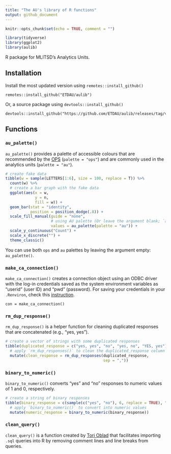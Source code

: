 ```yaml
---
title: "The AU's library of R functions"
output: github_document
---
```


```r
knitr::opts_chunk$set(echo = TRUE, comment = "")

library(tidyverse)
library(ggplot2)
library(aulib)
```


R package for MLITSD's Analytics Units.

## Installation   

Install the most updated version using `remotes::install_github()`  
```
remotes::install_github("ETDAU/aulib")
```

Or, a source package using `devtools::install_github()`    
```
devtools::install_github("https://github.com/ETDAU/aulib/releases/tag/v0.0.0.9000")
```


## Functions   

### `au_palette()`      
`au_palette()` provides a palette of accessible colours that are recommended by the [OPS](https://intra.ontario.ca/tbs/ontario-logo) (`palette = "ops"`) and are commonly used in the analytics units (`palette = "au"`).  


```r
# create fake data 
tibble(w = sample(LETTERS[1:6], size = 100, replace = T)) %>%
  count(w) %>% 
  # create a bar graph with the fake data  
  ggplot(aes(x = w,
             y = n,
             fill = w)) +
  geom_bar(stat = "identity",
           position = position_dodge(.8)) + 
  scale_fill_manual(guide = "none",
                    # using AU palette (Or leave the argument blank; `au_palette()`)
                    values = au_palette(palette = "au")) +
  scale_y_continuous("Count") +
  scale_x_discrete("") + 
  theme_classic()
```

You can use both `ops` and `au` palettes by leaving the argument empty: `au_palette()`.    


### `make_ca_connection()`       
`make_ca_connection()` creates a connection object using an ODBC driver with the log-in credentials saved as the system environment variables as "userid" (user ID) and "pwd" (password). For saving your credentials in your `.Renviron`, check this [instruction](https://github.com/ETDAU/aulib/blob/main/vignettes/odbc-credentials.Rmd).      

```
con = make_ca_connection()
```

### `rm_dup_response()`   
`rm_dup_response()` is a helper function for cleaning duplicated responses that are concatenated (e.g., "yes, yes"). 

```r
# create a vector of strings with some duplicated responses
tibble(duplicated_response = c("yes, yes", "no", "yes, no", "YES, yes")) %>% 
  # apply `rm_dup_responses()` to clean the duplicated_response column  
  mutate(clean_response = rm_dup_responses(duplicated_response, 
                                           sep = ","))
```


### `binary_to_numeric()`    
`binary_to_numeric()` converts "yes" and "no" responses to numeric values of 1 and 0, respectively.  


```r
# create a string of binary responses
tibble(binary_response = c(sample(c("yes", "no"), 6, replace = TRUE), "YES")) %>% 
  # apply `binary_to_numeric()` to convert into numeric values 
  mutate(numeric_response = binary_to_numeric(binary_response))
```


### `clean_query()`    
`clean_query()` is a function created by [Tori Oblad](https://stackoverflow.com/a/58446028) that facilitates importing `.sql` queries into R by removing comment lines and line breaks from queries. 



